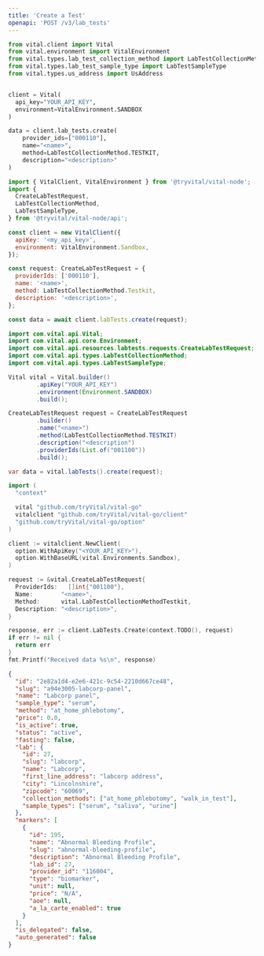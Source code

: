 ```yaml
---
title: 'Create a Test'
openapi: 'POST /v3/lab_tests'
---
```


<RequestExample>

```python Python
from vital.client import Vital
from vital.environment import VitalEnvironment
from vital.types.lab_test_collection_method import LabTestCollectionMethod
from vital.types.lab_test_sample_type import LabTestSampleType
from vital.types.us_address import UsAddress


client = Vital(
  api_key="YOUR_API_KEY",
  environment=VitalEnvironment.SANDBOX
)

data = client.lab_tests.create(
    provider_ids=["000110"],
    name="<name>",
    method=LabTestCollectionMethod.TESTKIT,
    description="<description>"
)
```

```javascript Node
import { VitalClient, VitalEnvironment } from '@tryvital/vital-node';
import {
  CreateLabTestRequest,
  LabTestCollectionMethod,
  LabTestSampleType,
} from '@tryvital/vital-node/api';

const client = new VitalClient({
  apiKey: '<my_api_key>',
  environment: VitalEnvironment.Sandbox,
});

const request: CreateLabTestRequest = {
  providerIds: ['000110'],
  name: '<name>',
  method: LabTestCollectionMethod.Testkit,
  description: '<description>',
};

const data = await client.labTests.create(request);
```

```java Java
import com.vital.api.Vital;
import com.vital.api.core.Environment;
import com.vital.api.resources.labtests.requests.CreateLabTestRequest;
import com.vital.api.types.LabTestCollectionMethod;
import com.vital.api.types.LabTestSampleType;

Vital vital = Vital.builder()
        .apiKey("YOUR_API_KEY")
        .environment(Environment.SANDBOX)
        .build();

CreateLabTestRequest request = CreateLabTestRequest
        .builder()
        .name("<name>")
        .method(LabTestCollectionMethod.TESTKIT)
        .description("<description")
        .providerIds(List.of("001100"))
        .build();

var data = vital.labTests().create(request);
```

```go Go
import (
  "context"

  vital "github.com/tryVital/vital-go"
  vitalclient "github.com/tryVital/vital-go/client"
  "github.com/tryVital/vital-go/option"
)

client := vitalclient.NewClient(
  option.WithApiKey("<YOUR_API_KEY>"),
  option.WithBaseURL(vital.Environments.Sandbox),
)

request := &vital.CreateLabTestRequest{
  ProviderIds:   []int{"001100"},
  Name:        "<name>",
  Method:      vital.LabTestCollectionMethodTestkit,
  Description: "<description>",
}

response, err := client.LabTests.Create(context.TODO(), request)
if err != nil {
  return err
}
fmt.Printf("Received data %s\n", response)
```

</RequestExample>

<ResponseExample>

```json Response
{
  "id": "2e82a1d4-e2e6-421c-9c54-2210d667ce48",
  "slug": "a94e3005-labcorp-panel",
  "name": "Labcorp panel",
  "sample_type": "serum",
  "method": "at_home_phlebotomy",
  "price": 0.0,
  "is_active": true,
  "status": "active",
  "fasting": false,
  "lab": {
    "id": 27,
    "slug": "labcorp",
    "name": "Labcorp",
    "first_line_address": "labcorp address",
    "city": "Lincolnshire",
    "zipcode": "60069",
    "collection_methods": ["at_home_phlebotomy", "walk_in_test"],
    "sample_types": ["serum", "saliva", "urine"]
  },
  "markers": [
    {
      "id": 195,
      "name": "Abnormal Bleeding Profile",
      "slug": "abnormal-bleeding-profile",
      "description": "Abnormal Bleeding Profile",
      "lab_id": 27,
      "provider_id": "116004",
      "type": "biomarker",
      "unit": null,
      "price": "N/A",
      "aoe": null,
      "a_la_carte_enabled": true
    }
  ],
  "is_delegated": false,
  "auto_generated": false
}
```

</ResponseExample>
